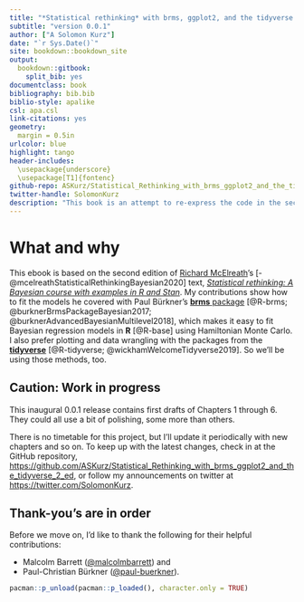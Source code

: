 ```yaml
--- 
title: "*Statistical rethinking* with brms, ggplot2, and the tidyverse: Second edition"
subtitle: "version 0.0.1"
author: ["A Solomon Kurz"]
date: "`r Sys.Date()`"
site: bookdown::bookdown_site
output: 
  bookdown::gitbook:
    split_bib: yes
documentclass: book
bibliography: bib.bib
biblio-style: apalike
csl: apa.csl
link-citations: yes
geometry:
  margin = 0.5in
urlcolor: blue
highlight: tango
header-includes:
  \usepackage{underscore}
  \usepackage[T1]{fontenc}
github-repo: ASKurz/Statistical_Rethinking_with_brms_ggplot2_and_the_tidyverse_2_ed
twitter-handle: SolomonKurz
description: "This book is an attempt to re-express the code in the second edition of McElreath's textbook, 'Statistical rethinking.' His models are re-fit in brms, plots are redone with ggplot2, and the general data wrangling code predominantly follows the tidyverse style."
---
```


# What and why {-}

This ebook is based on the second edition of [Richard McElreath](https://twitter.com/rlmcelreath)'s [-@mcelreathStatisticalRethinkingBayesian2020] text, [*Statistical rethinking: A Bayesian course with examples in R and Stan*](https://xcelab.net/rm/statistical-rethinking/). My contributions show how to fit the models he covered with Paul Bürkner's [**brms** package](https://github.com/paul-buerkner/brms) [@R-brms; @burknerBrmsPackageBayesian2017; @burknerAdvancedBayesianMultilevel2018], which makes it easy to fit Bayesian regression models in **R** [@R-base] using Hamiltonian Monte Carlo. I also prefer plotting and data wrangling with the packages from the [**tidyverse**](http://style.tidyverse.org) [@R-tidyverse; @wickhamWelcomeTidyverse2019]. So we'll be using those methods, too.

## Caution: Work in progress {-}

This inaugural 0.0.1 release contains first drafts of Chapters 1 through 6. They could all use a bit of polishing, some more than others.

There is no timetable for this project, but I'll update it periodically with new chapters and so on. To keep up with the latest changes, check in at the GitHub repository, [https://github.com/ASKurz/Statistical_Rethinking_with_brms_ggplot2_and_the_tidyverse_2_ed](https://github.com/ASKurz/Statistical_Rethinking_with_brms_ggplot2_and_the_tidyverse_2_ed), or follow my announcements on twitter at [https://twitter.com/SolomonKurz](https://twitter.com/SolomonKurz).

## Thank-you's are in order {-}

Before we move on, I'd like to thank the following for their helpful contributions:

* Malcolm Barrett ([\@malcolmbarrett](https://github.com/malcolmbarrett)) and
* Paul-Christian Bürkner ([\@paul-buerkner](https://github.com/paul-buerkner)).

```r
pacman::p_unload(pacman::p_loaded(), character.only = TRUE)
```


